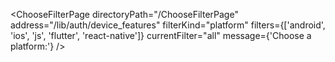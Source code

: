 

<ChooseFilterPage
  directoryPath="/ChooseFilterPage"
  address="/lib/auth/device_features"
  filterKind="platform"
  filters={['android', 'ios', 'js', 'flutter', 'react-native']}
  currentFilter="all"
  message={'Choose a platform:'}
/>
